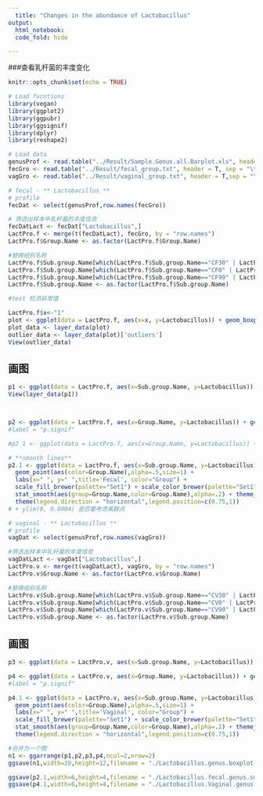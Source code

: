 ```yaml
---
  title: "Changes in the abundance of Lactobacillus"
output:
  html_notebook:
  code_fold: hide

---
```


###查看乳杆菌的丰度变化

```r
knitr::opts_chunk$set(echo = TRUE)

# Load fucntions
library(vegan)
library(ggplot2)
library(ggpubr)
library(ggsignif)
library(dplyr)
library(reshape2)

# Load data 
genusProf <- read.table("../Result/Sample.Genus.all.Barplot.xls", header = T, row.names = 1)
fecGro <- read.table("../Result/fecal_group.txt", header = T, sep = "\t", row.names = 1,stringsAsFactors = FALSE)
vagGro <- read.table("../Result/vaginal_group.txt", header = T,sep = "\t", row.names = 1,stringsAsFactors = FALSE)

```


```r

# fecal - ** Lactobacillus **
# profile
fecDat <- select(genusProf,row.names(fecGro))

# 筛选出样本中乳杆菌的丰度信息
fecDatLact <- fecDat["Lactobacillus",]
LactPro.f <- merge(t(fecDatLact), fecGro, by = "row.names")
LactPro.f$Group.Name <- as.factor(LactPro.f$Group.Name)

#替换组别名称
LactPro.f$Sub.group.Name[which(LactPro.f$Sub.group.Name=="CF30" | LactPro.f$Sub.group.Name=="TF30" | LactPro.f$Sub.group.Name=="CV30" | LactPro.f$Sub.group.Name=="TV30")] <- "M3"
LactPro.f$Sub.group.Name[which(LactPro.f$Sub.group.Name=="CF0" | LactPro.f$Sub.group.Name=="TF0" | LactPro.f$Sub.group.Name=="CV0" | LactPro.f$Sub.group.Name=="TV0")] <- "M0"
LactPro.f$Sub.group.Name[which(LactPro.f$Sub.group.Name=="CF90" | LactPro.f$Sub.group.Name=="TF90" | LactPro.f$Sub.group.Name=="CV90" |LactPro.f$Sub.group.Name=="TV90")] <- "M9"
LactPro.f$Sub.group.Name <- as.factor(LactPro.f$Sub.group.Name)

#test 检测异常值

LactPro.f$x<-"1"
plot <- ggplot(data = LactPro.f, aes(x=x, y=Lactobacillus)) + geom_boxplot(aes(fill=x))
plot_data <- layer_data(plot)
outlier_data <- layer_data(plot)['outliers']
View(outlier_data)

```


## 画图
```r
p1 <- ggplot(data = LactPro.f, aes(x=Sub.group.Name, y=Lactobacillus)) + geom_boxplot(aes(fill=Group.Name))+ stat_compare_means(aes(group= Group.Name),method = "wilcox.test",size=4) + theme_classic() + labs(x='',title='Fecal')+ ylim(0, 0.001)
View(layer_data(p1))



p2 <- ggplot(data = LactPro.f, aes(x=Group.Name, y=Lactobacillus)) + geom_boxplot(aes(fill=Sub.group.Name))+ stat_compare_means(aes(group= Sub.group.Name),method = "kruskal.test",size=4) + theme_classic() + labs(x='',title='Fecal')+ ylim(0, 0.001)
#label = "p.signif"

#p2_1 <- ggplot(data = LactPro.f, aes(x=Group.Name, y=Lactobacillus)) + geom_boxplot(aes(fill=Sub.group.Name))+ stat_compare_means(aes(group= Sub.group.Name),method = "kruskal.test",size=4) + theme_classic() + labs(x='',title='Fecal')+ ylim(0, 0.00005)

# **smooth lines**
p2.1 <- ggplot(data = LactPro.f, aes(x=Sub.group.Name, y=Lactobacillus)) +
  geom_point(aes(color=Group.Name),alpha=.5,size=1) +
  labs(x=" ", y=" ",title='Fecal', color="Group") +
  scale_fill_brewer(palette="Set1") + scale_color_brewer(palette="Set1") +
  stat_smooth(aes(group=Group.Name,color=Group.Name),alpha=.2) + theme_classic() +
  theme(legend.direction = "horizontal",legend.position=c(0.75,1)) 
# + ylim(0, 0.0004) 是否要考虑离群点

```



```r
# vaginal - ** Lactobacillus **
# profile
vagDat <- select(genusProf,row.names(vagGro))

#筛选出样本中乳杆菌的丰度信息
vagDatLact <- vagDat["Lactobacillus",]
LactPro.v <- merge(t(vagDatLact), vagGro, by = "row.names")
LactPro.v$Group.Name <- as.factor(LactPro.v$Group.Name)

#替换组别名称
LactPro.v$Sub.group.Name[which(LactPro.v$Sub.group.Name=="CV30" | LactPro.v$Sub.group.Name=="TV30")] <- "M3"
LactPro.v$Sub.group.Name[which(LactPro.v$Sub.group.Name=="CV0" | LactPro.v$Sub.group.Name=="TV0")] <- "M0"
LactPro.v$Sub.group.Name[which(LactPro.v$Sub.group.Name=="CV90" | LactPro.v$Sub.group.Name=="TV90")] <- "M9"
LactPro.v$Sub.group.Name <- as.factor(LactPro.v$Sub.group.Name)

```


## 画图

```r
p3 <- ggplot(data = LactPro.v, aes(x=Sub.group.Name, y=Lactobacillus)) + geom_boxplot(aes(fill=Group.Name))+ stat_compare_means(aes(group= Group.Name),method = "wilcox.test",size=4) + theme_classic() + labs(x='',title='Vaginal')

p4 <- ggplot(data = LactPro.v, aes(x=Group.Name, y=Lactobacillus)) + geom_boxplot(aes(fill=Sub.group.Name))+ stat_compare_means(aes(group= Sub.group.Name),method = "kruskal.test",size=4) + theme_classic() + labs(x='',title='Vaginal')
#label = "p.signif"

p4.1 <- ggplot(data = LactPro.v, aes(x=Sub.group.Name, y=Lactobacillus)) +
  geom_point(aes(color=Group.Name),alpha=.5,size=1) +
  labs(x=" ", y=" ",title='Vaginal', color="Group") +
  scale_fill_brewer(palette="Set1") + scale_color_brewer(palette="Set1") +
  stat_smooth(aes(group=Group.Name,color=Group.Name),alpha=.2) + theme_classic() +
  theme(legend.direction = "horizontal",legend.position=c(0.75,1))

#合并为一个图
n1 <- ggarrange(p1,p2,p3,p4,ncol=2,nrow=2)
ggsave(n1,width=20,height=12,filename = "./Lactobacillus.genus.boxplot.pdf")

ggsave(p2.1,width=6,height=4,filename = "./Lactobacillus.fecal.genus.smoothlines.pdf")
ggsave(p4.1,width=6,height=4,filename = "./Lactobacillus.Vaginal.genus.smoothlines.pdf")

```